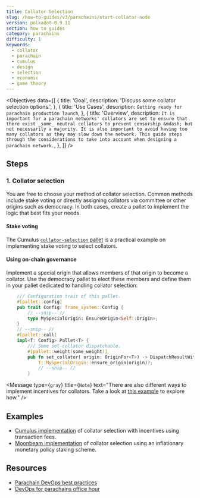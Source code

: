 ```yaml
---
title: Collator Selection
slug: /how-to-guides/v3/parachains/start-collator-node
version: polkadot-0.9.11
section: how to guides
category: parachains
difficulty: 1
keywords:
  - collator
  - parachain
  - cumulus
  - design
  - selection
  - economic
  - game theory
---
```


<Objectives
  data={[
    {
      title: 'Goal',
      description: 'Discuss some collator selection options.',
    },
    {
      title: 'Use Cases',
      description: `Getting ready for parachain production launch`,
    },
    {
      title: 'Overview',
      description: `
It is important for a parachain networks' collators are set to ensure that there exist _some_
neutral collators to prevent censorship &mdash; but not necessarily a majority. It is also
important to avoid having too many collators as they may slow down the network. This guide
steps through the considerations to take into account when designing a parachain network.
      `,
    },
  ]}
/>

## Steps

### 1. Collator selection

You are free to choose your method of collator selection. Common methods include stake voting or
directly assigning collators via committee or other origins such as democracy. In both cases, create
a pallet to implement the logic that best fits your needs.

#### Stake voting

The Cumulus [`collator-selection`
pallet](https://github.com/paritytech/cumulus/blob/master/pallets/collator-selection/src/lib.rs)
is a practical example on implementing stake voting to select collators.

#### Using on-chain governance

Implement a special origin that allows members of that origin to become a collator. Use the
democracy pallet to elect these members and define them in your pallet dedicated to handling
collator selection:

```rust
    /// Configuration trait of this pallet.
	#[pallet::config]
	pub trait Config: frame_system::Config {
        // --snip-- //
        type MySpecialOrigin: EnsureOrigin<Self::Origin>;
    }
    // --snip-- //
    #[pallet::call]
	impl<T: Config> Pallet<T> {
		/// Some set-collator dispatchable.
		#[pallet::weight(some_weight)]
		pub fn set_collator( origin: OriginFor<T>) -> DispatchResultWithPostInfo {
            T::MySpecialOrigin::ensure_origin(origin)?;
            // --snip-- //
        }
```

<Message
  type={`gray`}
  title={`Note`}
  text="There are also different ways to implement incentives for collators. 
    Take a look at [this example](https://github.com/PureStake/moonbeam/blob/master/pallets/parachain-staking/src/lib.rs) 
    to explore how."
/>

## Examples

- [Cumulus implementation](https://github.com/paritytech/cumulus/blob/master/pallets/collator-selection/src/lib.rs)
  of collator selection with incentives using transaction fees.
- [Moonbeam implementation](https://github.com/PureStake/moonbeam/blob/master/pallets/parachain-staking/src/lib.rs)
  of collator selection using an inflationary monetary policy staking scheme.

## Resources

- [Parachain DevOps best practices](https://gist.github.com/lovelaced/cddc1c7234b883ee37e71cf4a1d63cac)
- [DevOps for parachains office hour](https://drive.google.com/file/d/1-nQ_SI2XK6vxPQvORWuv68Yj0UDz5FrO/view)
